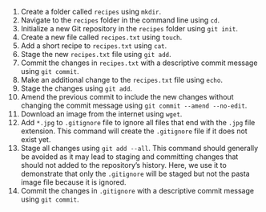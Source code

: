 1. Create a folder called `recipes` using `mkdir`.
1. Navigate to the `recipes` folder in the command line using `cd`.
1. Initialize a new Git repository in the `recipes` folder using `git init`.
1. Create a new file called `recipes.txt` using `touch`.
1. Add a short recipe to `recipes.txt` using `cat`.
1. Stage the new `recipes.txt` file using `git add`.
1. Commit the changes in `recipes.txt` with a descriptive commit message using `git commit`.
1. Make an additional change to the `recipes.txt` file using `echo`.
1. Stage the changes using `git add`.
1. Amend the previous commit to include the new changes without changing the commit message using `git commit --amend --no-edit`.
1. Download an image from the internet using `wget`.
1. Add `*.jpg` to `.gitignore` file to ignore all files that end with the `.jpg` file extension.
This command will create the `.gitignore` file if it does not exist yet.
1. Stage all changes using `git add --all`.
This command should generally be avoided as it may lead to staging and committing changes that should not added to the repository's history.
Here, we use it to demonstrate that only the `.gitignore` will be staged but not the pasta image file because it is ignored.
1. Commit the changes in `.gitignore` with a descriptive commit message using `git commit`.